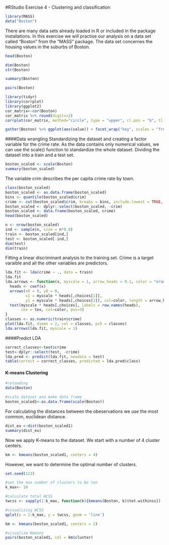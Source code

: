 #RStudio Exercise 4 - Clustering and classification

```r
library(MASS)
data("Boston")
```

There are many data sets already loaded in R or included in the package installations. In this exercise we will practise our analysis on a data set called "Boston" from the "MASS" package. 
The data set concernes the housing values in the suburbs of Boston.

```r
head(Boston)
```

```r
dim(Boston)
str(Boston)
```

```r
summary(Boston)
```

```r
pairs(Boston)
```
```r
library(tidyr)
library(corrplot)
library(ggplot2)
cor_matrix<-cor(Boston)
cor_matrix %>% round(digits=2)
corrplot(cor_matrix, method="circle", type = "upper", cl.pos = "b", tl.pos = "d", tl.cex = 0.6)
```
```r
gather(Boston) %>% ggplot(aes(value)) + facet_wrap("key", scales = "free") + geom_bar()
```

####Data wrangling 
Standardizing the dataset and creating a factor variable for the crime rate. As the data contains only numerical values, we can use the scale() function to standardize the whole dataset. Dividing the dataset into a train and a test set.

```r
boston_scaled <- scale(Boston)
summary(boston_scaled)
```
 The variable crim describes the per capita crime rate by town.
```r
class(boston_scaled)
boston_scaled <- as.data.frame(boston_scaled)
bins <- quantile(boston_scaled$crim)
crime <- cut(boston_scaled$crim, breaks = bins, include.lowest = TRUE, labels = c("low", "med_low", "med_high", "high"))
boston_scaled <- dplyr::select(boston_scaled, -crim)
boston_scaled <- data.frame(boston_scaled, crime)
head(boston_scaled)
```

```r
n <- nrow(boston_scaled)
ind <- sample(n, size = n*0.8)
train <- boston_scaled[ind,]
test <- boston_scaled[-ind,]
dim(test)
dim(train)
```

Fitting a linear discriminant analysis to the training set. Crime is a target varaible and all the other variables are predictors.

```r
lda.fit <- lda(crime ~ ., data = train)
lda.fit
lda.arrows <- function(x, myscale = 1, arrow_heads = 0.1, color = "orange", tex = 0.75, choices = c(1,2)){
  heads <- coef(x)
  arrows(x0 = 0, y0 = 0, 
         x1 = myscale * heads[,choices[1]], 
         y1 = myscale * heads[,choices[2]], col=color, length = arrow_heads)
  text(myscale * heads[,choices], labels = row.names(heads), 
       cex = tex, col=color, pos=3)
}
classes <- as.numeric(train$crime)
plot(lda.fit, dimen = 2, col = classes, pch = classes)
lda.arrows(lda.fit, myscale = 1)

```

####Predict LDA
```r
correct_classes<-test$crime
test<-dplyr::select(test, -crime)
lda.pred <- predict(lda.fit, newdata = test)
table(correct = correct_classes, predicted = lda.pred$class)
```

#### K-means Clustering

```r
#reloading
data(Boston)

#scale dataset and make data frame
boston_scaled1<-as.data.frame(scale(Boston))
```

For calculating the distances between the obeservations we use the most common, euclidean distance.

```r
dist_eu <-dist(boston_scaled1)
summary(dist_eu)
```

Now we apply K-means to the dataset. We start with a number of 4 cluster centers.
```r
km <- kmeans(boston_scaled1, centers = 4)
```
However, we want to determine the optimal number of clusters.
```r
set.seed(123)

#set the max number of clusters to be ten
k_max<- 10

#calculate total WCSS
twcss <- sapply(1:k_max, function(k){kmeans(Boston, k)$tot.withinss})

#visualizing WCSS
qplot(x = 1:k_max, y = twcss, geom = 'line')
```

```r
km <- kmeans(boston_scaled1, centers = 2)

#visualize Kmeans
pairs(boston_scaled1, col = km$cluster)
```








